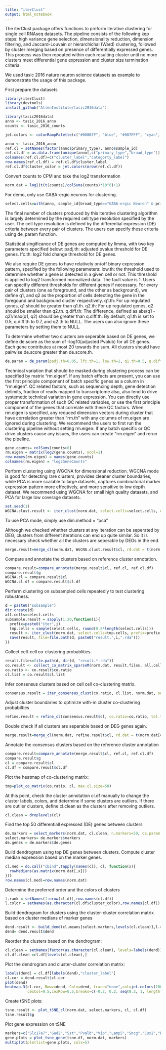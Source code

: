 ---
title: "iterClust"
output: html_notebook
---

The iterClust package offers functions to preform iterative clustering for single cell RNAseq datasets. The pipeline consists of the following kep steps: high variance gene selection, dimensionality reduction, dimension filtering, and Jaccard-Louvain or hierarchichal (Ward) clustering, followed by cluster merging based on presence of differentially expressed genes. This process was then repeated within each resulting cluster until no more clusters meet differential gene expression and cluster size termination criteria. 

We used tasic 2016 nature neuron science datasets as example to demonstrate the usage of this package. 

First prepare the datasets 

```{r}
library(iterClust)
library(devtools)
install_github("AllenInstitute/tasic2016data") 

library(tasic2016data)
anno <- tasic_2016_anno
counts <- tasic_2016_counts

jet.colors <- colorRampPalette(c("#00007F", "blue", "#007FFF", "cyan", "#7FFF7F", "yellow", "#FF7F00", "red", "#7F0000")) 

anno <- tasic_2016_anno
ref.cl = setNames(factor(anno$primary_type), anno$sample_id)
ref.cl.df = as.data.frame(unique(anno[,c("primary_type","broad_type")]))
colnames(ref.cl.df)=c("cluster_label","categorty_label")
row.names(ref.cl.df) = ref.cl.df$cluster_label
ref.cl.df$cluster_color = jet.colors(nrow(ref.cl.df))
```

Convert counts to CPM and take the log2 transformation
```{r}
norm.dat = log2(t(t(counts)/colSums(counts)*10^6)+1)
```

For demo, only use GABA-ergic neurons for clustering. 
```{r}
select.cells=with(anno, sample_id[broad_type=="GABA-ergic Neuron" & primary_type!="unclassified"])
```


The final number of clusters produced by this iterative clustering algorithm is largely determined by the required cell type resolution specified by the user. The cell type resolution is defined by the differential expression (DE) criteria between every pair of clusters. The users can specify these criteria using de_param function. 

Statistical singificance of DE genes are computed by limma, with two key parameters specified below:
padj.th: adjusted pvalue threshold for DE genes.
lfc.th: log2 fold change threshold for DE genes.

We also require DE genes to have relatively on/off binary expression pattern, specified by the following parameters:
low.th: the threshold used to determine whether a gene is detected in a given cell or not. This threshold is applied to log2 transformed normalized data. The fault value is 1. Users can specifiy different thresholds for different genes if necessary.
For every pair of clusters (one as foreground, and the other as background), we define q1, and q2 as the proportion of cells detecting the gene in the foregound and background cluster respectively.
q1.th: For up regulated genes, q1 should be greater than q1.th. 
q2.th: For up regulated genes, q2 should be smaller than q2.th. 
q.diff.th: The difference, defined as abs(q1 - q2)/max(q1, q2) should be greater than q.diff.th. 
By default, q1.th is set to 0.5, q.diff.th to 0.7, and q2.th to NULL. 
The users can also ignore these parameters by setting them to NULL. 

To determine whether two clusters are seperable based on DE genes, we define de.score as the sum of -log10(adjusted Pvalub) for all DE genes. Each gene contributes at most 20 towards the sum. All clusters should have pairwise de.score greater than de.score.th. 


```{r}
de.param = de_param(padj.th=0.05, lfc.th=1, low.th=1, q1.th=0.5, q.diff.th=0.7, de.score.th=60)
```

Technical variation that should be masked during clustering process can be specified by matrix "rm.eigen". If any batch effects are present, you can use the first principle component of batch specific genes as a column in "rm.eigen". QC related factors, such as sequencing depth, gene detection delimits, fraction of reads mapped to transcriptome also, also tend to drive systemetic technical variation in gene expression. You can directly use proper transformation of such QC related variables, or use the first principle component of the genes that correlate with these QC factors. When rm.eigen is specified, any reduced dimension vectors during cluster that have correlation greater than "rm.th" with any columns of rm.eigen are ignored during clustering. 
We recommend the users to first run the clustering pipeline without setting rm.eigen. If any batch specific or QC drive clusters cause any issues, the users can create "rm.eigen" and rerun the pipeline. 

```{r}
gene.counts= colSums(counts>0)
rm.eigen = matrix(log2(gene.counts), ncol=1)
row.names(rm.eigen) = names(gene.counts)
colnames(rm.eigen) = "log2GeneCounts"
```


Perform clustering using WGCNA for dimensional reduction. WGCNA mode is good for detecting rare clusters, provides cleaner cluster boundaries, while PCA is more scalable to large datasets, captures combinatorial marker expression pattern more effectively, and more sensitive to low depth dataset. We recommend using WGCNA for small high quality datasets, and PCA for large low coverage datasets. 

```{r, echo=FALSE}
set.seed(1)
WGCNA.clust.result <- iter_clust(norm.dat, select.cells=select.cells, dim.method="WGCNA", de.param = de.param, rm.eigen=rm.eigen, rm.th=0.7)
```
To use PCA mode, simply use dim.method = "pca"


Although we checked whether clusters at any iteration can be seperated by DEG, clusters from different iterations can end up quite similar. So it is necessary check whether all the clusters are seperable by DEGs in the end. 
```{r, echo=FALSE}
merge.result=merge_cl(norm.dat, WGCNA.clust.result$cl, rd.dat = t(norm.dat[WGCNA.clust.result$markers, select.cells]), de.param = de.param)
```

Compare and annotate the clusters based on reference cluster annotation. 
```{r, echo=FALSE}
compare.result=compare_annotate(merge.result$cl, ref.cl, ref.cl.df)
compare.result$g
WGCNA.cl = compare.result$cl
WGCNA.cl.df = compare.result$cl.df
```


Perferm clustering on subsampled cells repeatedly to test clustering robustness. 
```{r, echo=FALSE}
d = paste0("subsample")
dir.create(d)
all.cells=select.cells
subsample.result = sapply(1:20,function(i){
  prefix=paste0("iter",i)
  tmp.cells = sample(select.cells, round(0.8*length(select.cells)))
  result <- iter_clust(norm.dat, select.cells=tmp.cells, prefix=prefix, dim.method="WGCNA", de.param = de.param)
  save(result, file=file.path(d, paste0("result.",i,".rda")))
})
```

Collect cell-cell co-clustering probablities.
```{r, echo=FALSE}
result.files=file.path(d, dir(d, "result.*.rda"))
co.result <- collect_co_matrix_sparseM(norm.dat, result.files, all.cells)
co.ratio <- co.result$co.ratio
cl.list = co.result$cl.list
```

Infer consensus clusters based on cell cell co-clustering matrix.
```{r, echo=FALSE}
consensus.result = iter_consensus_clust(co.ratio, cl.list, norm.dat, select.cells=select.cells, de.param=de.param)
```

Adjust cluster boundaries to optimize with-in cluster co-clustering probabilties
```{r}
refine.result = refine_cl(consensus.result$cl, co.ratio=co.ratio, tol.th=0.005, confusion.th=0.8)
```

Double check if all clusters are separable based on DEG genes again. 
```{r}
merge.result=merge_cl(norm.dat, refine.result$cl, rd.dat = t(norm.dat[consensus.result$markers,select.cells]), de.param = de.param)
```

Annotate the consensus clusters based on the reference cluster annotation
```{r}
compare.result=compare_annotate(merge.result$cl, ref.cl, ref.cl.df)
compare.result$g
cl = compare.result$cl
cl.df = compare.result$cl.df
```


Plot the heatmap of co-clustering matrix:
```{r}
tmp=plot_co_matrix(co.ratio, cl, max.cl.size=50)
```


At this point,  check the cluster annotation cl.df manually to change the cluster labels, colors, and determine if some clusters are outliers. 
If there are outlier clusters, define cl.clean as the clusters after removing outliers. 
```{r}
cl.clean = droplevels(cl)
```


Find the top 50 differentiall expressed (DE) genes between clusters
```{r}
de.markers = select_markers(norm.dat, cl.clean, n.markers=50, de.param = de.param)
select.markers= de.markers$markers
de.genes = de.markers$de.genes
```

Build dendrogram using top DE genes between clusters.
Compute cluster median expression based on the marker genes.
```{r}
cl.med = do.call("cbind",tapply(names(cl), cl, function(x){
  rowMedians(as.matrix(norm.dat[,x]))
}))
row.names(cl.med)=row.names(norm.dat)
```

Determine the preferred order and the colors of clusters
```{r}
l.rank = setNames(1:nrow(cl.df),row.names(cl.df))
l.color = setNames(as.character(cl.df$cluster_color),row.names(cl.df))
```

Build dendrogram for clusters using the cluster-cluster correlation matrix based on cluster medians of marker genes
```{r, echo=FALSE, fig.keep="all"}
dend.result <- build_dend(cl.means[select.markers,levels(cl.clean)],l.rank, l.color,nboot=100)
dend= dend.result$dend
```

Reorder the clusters based on the dendrogram:
```{r}
cl.clean = setNames(factor(as.character(cl.clean), levels=labels(dend)), names(cl.clean))
cl.df.clean =cl.df[levels(cl.clean),]
```

Plot the dendrogram and cluster-cluster correlation matrix:
```{r, echo=FALSE, fig.keep="all"}
labels(dend) = cl.df[labels(dend),"cluster_label"]
cl.cor = dend.result$cl.cor
plot(dend)
heatmap.3(cl.cor, Rowv=dend, Colv=dend, trace="none",col=jet.colors(100),
          cexCol=0.5,cexRow=0.5,breaks=c(-0.2, 0.2, seq(0.2, 1, length.out=99)))
```

Create tSNE plots:
```{r}
tsne.result <- plot_tSNE_cl(norm.dat, select.markers, cl, cl.df)
tsne.result$g
```

Plot gene expression on tSNE
```{r}
markers=c("Slc17a7","Gad2","Sst","Pvalb","Vip","Lamp5","Sncg","Cux2","Rspo1","Rorb","Fezf2","Osr1","Oprk1","Penk","Foxp2","Nxph4","Tshz2","Sla2","Slc17a8","Fam84b")
gene.plots = plot_tsne_gene(tsne.df, norm.dat, markers)
multiplot(plotlist=gene.plots, cols=5)
```
